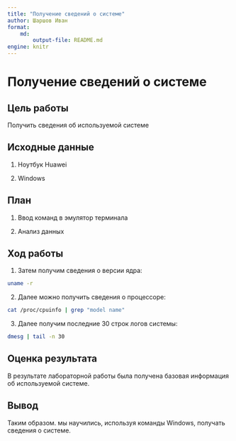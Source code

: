 ```yaml
---
title: "Получение сведений о системе"
author: Шаршов Иван
format: 
    md:
        output-file: README.md
engine: knitr
---
```


# Получение сведений о системе

## Цель работы

Получить сведения об используемой системе

## Исходные данные

1. Ноутбук Huawei

2. Windows 


## План

1. Ввод команд в эмулятор терминала

2. Анализ данных

## Ход работы


1. Затем получим сведения о версии ядра:

```bash
uname -r
```

2. Далее можно получить сведения о процессоре:

```bash
cat /proc/cpuinfo | grep "model name"
```



3. Далее получим последние 30 строк логов системы:

```bash
dmesg | tail -n 30
```


## Оценка результата

В результате лабораторной работы была получена базовая информация об используемой системе.

## Вывод

Таким образом. мы научились, используя команды Windows, получать сведения о системе.


